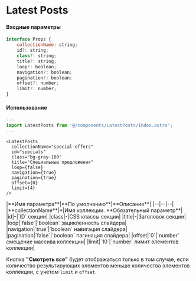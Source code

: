 # Latest Posts

#### Входные параметры

```js
interface Props {
	collectionName: string;
	id?: string;
	class?: string;
	title?: string;
	loop?: boolean;
	navigation?: boolean;
	pagination?: boolean;
	offset?: number;
	limit?: number;
}
```

#### Использование
```js
---
import LatestPosts from '@/components/LatestPosts/Index.astro';
---
```

```astro
<LatestPosts 
  collectionName="special-offers" 
  id="specials" 
  class="bg-gray-100" 
  title="Специальные предложения" 
  loop={false}
  navigation={true}
  pagination={true}
  offset={0}  
  limit={4} 
/>
```

<div class="*:!text-left my-10">
    |**Имя параметра**|**По умолчанию**|**Описание**|
    |--|--|--|
	  |**collectionName**|*|Имя коллекции. **Обязательный параметр**|
    |id|-|`ID` секции|
    |class|-|CSS классы секции|
    |title|-|Заголовок секции|
    |loop|`false`|`boolean` зацикленность слайдера|
    |navigation|`true`|`boolean` навигация слайдера|
    |pagination|`false`|`boolean` пагинация слайдера|
    |offset|`0`|`number` смещение массива коллекции|
    |limit|`10`|`number` лимит элементов коллекции|
</div>

Кнопка **"Смотреть все"** будет отображаться только в том случае, если количество результирующих элементов меньше количества элементов коллекции, с учетом `limit` и `offset`.